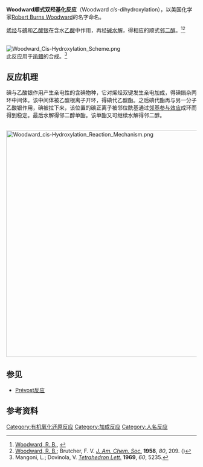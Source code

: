 '''Woodward顺式双羟基化反应'''（Woodward ''cis''-dihydroxylation），以美国化学家[[伍德沃德|Robert Burns Woodward]]的名字命名。

[[烯烃|烯烃]]与[[碘|碘]]和[[乙酸银|乙酸银]]在含水[[乙酸|乙酸]]中作用，再经[[碱|碱]][[水解|水解]]，得相应的顺式[[邻二醇|邻二醇]]。<ref>[[Robert_Burns_Woodward|Woodward, R. B.]], {{US patent|2687435}}</ref><ref>[[Robert_Burns_Woodward|Woodward, R. B.]]; Brutcher, F. V. ''[[J._Am._Chem._Soc.|J. Am. Chem. Soc.]]'' '''1958''', ''80'', 209. ({{DOI|10.1021/ja01534a053}})</ref> 

<br />
[[File:Woodward_Cis-Hydroxylation_Scheme.png|center]]
<br />

此反应用于[[甾體|甾體]]的合成。<ref>Mangoni, L.; Dovinola, V. ''[[Tetrahedron_Lett.|Tetrahedron Lett.]]'' '''1969''', ''60'', 5235.</ref>

==反应机理==
碘与乙酸银作用产生亲电性的含碘物种，它对烯烃双键发生亲电加成，得碘鎓杂丙环中间体。该中间体被乙酸根离子开环，得碘代乙酸酯。之后碘代酯再与另一分子乙酸银作用，碘被拉下来，该位置的碳正离子被邻位酰基通过[[邻基参与效应|邻基参与效应]]成环而得到稳定。最后水解得邻二醇单酯。该单酯又可继续水解得邻二醇。

<br />
[[File:Woodward_cis-Hydroxylation_Reaction_Mechanism.png|600px]]

==参见==
* [[Prévost反应|Prévost反应]]

==参考资料==
{{Reflist}}

[[Category:有机氧化还原反应|Category:有机氧化还原反应]]
[[Category:加成反应|Category:加成反应]]
[[Category:人名反应|Category:人名反应]]